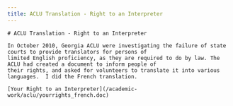 ```yaml
---
title: ACLU Translation - Right to an Interpreter
---
```


<BaseLayout title={frontmatter.title} current="/academic-materials">
    <MainLogo />

    # ACLU Translation - Right to an Interpreter

    In October 2010, Georgia ACLU were investigating the failure of state courts to provide translators for persons of
    limited English proficiency, as they are required to do by law. The ACLU had created a document to inform people of
    their rights, and asked for volunteers to translate it into various languages.  I did the French translation.

    [Your Right to an Interpreter](/academic-work/aclu/yourrights_french.doc)

</BaseLayout>

